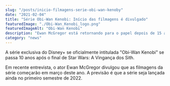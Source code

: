 ```yaml
---
slug: "/posts/inicio-filmagens-serie-obi-wan-kenoby"
date: "2021-02-04"
title: "Série Obi-Wan Kenobi: Início das filmagens é divulgado"
featuredImage: "./Obi-Wan_Kenobi_logo.png"
featuredImageAlt: "Obi-Wan Kenobi"
description: "Ewan McGregor está retornando para o papel depois de 15 anos"
category: "news"
---
```


A série exclusiva do Disney+ se oficialmente intitulada "Obi-Wan Kenobi" se passa 10 anos após o final de Star Wars: A Vingança dos Sith.

Em recente entrevista, o ator Ewan McGregor divulgou que as filmagens da série começarão em março deste ano.
A previsão é que a série seja lançada ainda no primeiro semestre de 2022.
